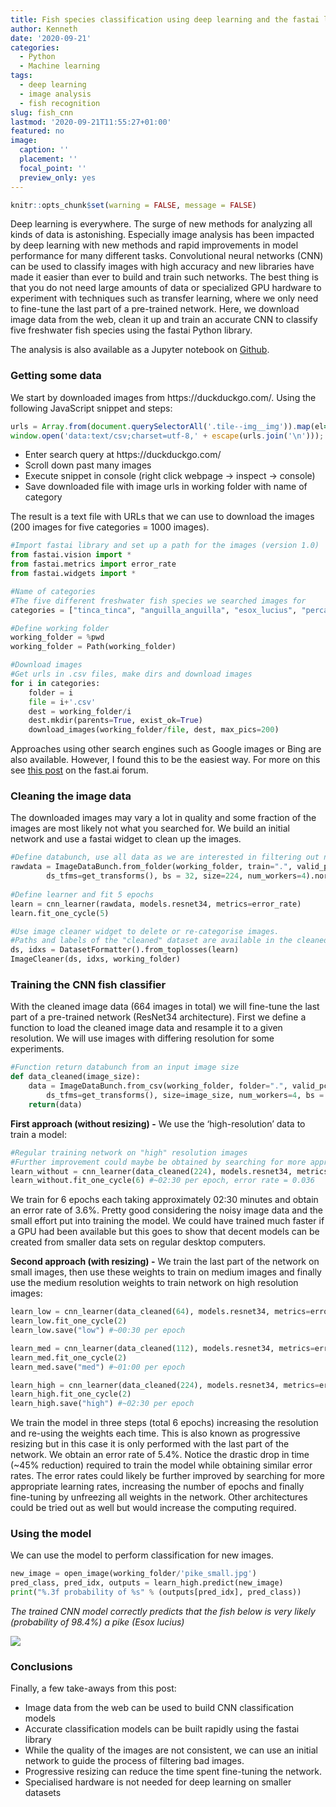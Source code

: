 ```yaml
---
title: Fish species classification using deep learning and the fastai library
author: Kenneth
date: '2020-09-21'
categories:
  - Python
  - Machine learning
tags:
  - deep learning
  - image analysis
  - fish recognition
slug: fish_cnn
lastmod: '2020-09-21T11:55:27+01:00'
featured: no
image: 
  caption: ''
  placement: ''
  focal_point: ''
  preview_only: yes
---
```


```r
knitr::opts_chunk$set(warning = FALSE, message = FALSE)
```

Deep learning is everywhere. The surge of new methods for analyzing all kinds of data is astonishing. Especially image analysis has been impacted by deep learning with new methods and rapid improvements in model performance for many different tasks. Convolutional neural networks (CNN) can be used to classify images with high accuracy and new libraries have made it easier than ever to build and train such networks. The best thing is that you do not need large amounts of data or specialized GPU hardware to experiment with techniques such as transfer learning, where we only need to fine-tune the last part of a pre-trained network. Here, we download image data from the web, clean it up and train an accurate CNN to classify five freshwater fish species using the fastai Python library.

The analysis is also available as a Jupyter notebook on [Github](https://github.com/KennethTM/datainwater/tree/master/content/post/fish_cnn/Fish species classification using deep learning and the fastai library.ipynb).

### Getting some data

We start by downloaded images from https://duckduckgo.com/. Using the following JavaScript snippet and steps:

```js
urls = Array.from(document.querySelectorAll('.tile--img__img')).map(el=> el.hasAttribute('data-src')? "https:"+el.getAttribute('data-src'):"https:"+el.getAttribute('src'));
window.open('data:text/csv;charset=utf-8,' + escape(urls.join('\n')));
```

* Enter search query at https://duckduckgo.com/
* Scroll down past many images
* Execute snippet in console (right click webpage -> inspect -> console)
* Save downloaded file with image urls in working folder with name of category

The result is a text file with URLs that we can use to download the images (200 images for five categories = 1000 images).

```python
#Import fastai library and set up a path for the images (version 1.0)
from fastai.vision import *
from fastai.metrics import error_rate
from fastai.widgets import *

#Name of categories
#The five different freshwater fish species we searched images for
categories = ["tinca_tinca", "anguilla_anguilla", "esox_lucius", "perca_fluviatilis", "rutilus_rutilus"]

#Define working folder
working_folder = %pwd
working_folder = Path(working_folder)

#Download images
#Get urls in .csv files, make dirs and download images
for i in categories:
    folder = i
    file = i+'.csv'
    dest = working_folder/i
    dest.mkdir(parents=True, exist_ok=True)
    download_images(working_folder/file, dest, max_pics=200)
```

Approaches using other search engines such as Google images or Bing are also available. However, I found this to be the easiest way. For more on this see [this post](https://forums.fast.ai/t/lesson-2-empty-file-when-downloading-from-google-images/58873/9) on the fast.ai forum.

### Cleaning the image data

The downloaded images may vary a lot in quality and some fraction of the images are most likely not what you searched for. We build an initial network and use a fastai widget to clean up the images.

```python
#Define databunch, use all data as we are interested in filtering out nonsens images
rawdata = ImageDataBunch.from_folder(working_folder, train=".", valid_pct=0,
        ds_tfms=get_transforms(), bs = 32, size=224, num_workers=4).normalize(imagenet_stats)
        
#Define learner and fit 5 epochs
learn = cnn_learner(rawdata, models.resnet34, metrics=error_rate)
learn.fit_one_cycle(5)

#Use image cleaner widget to delete or re-categorise images. 
#Paths and labels of the "cleaned" dataset are available in the cleaned.csv file. 
ds, idxs = DatasetFormatter().from_toplosses(learn)
ImageCleaner(ds, idxs, working_folder)
```

### Training the CNN fish classifier

With the cleaned image data (664 images in total) we will fine-tune the last part of a pre-trained network (ResNet34 architecture). First we define a function to load the cleaned image data and resample it to a given resolution. We will use images with differing resolution for some experiments.
    
```python
#Function return databunch from an input image size
def data_cleaned(image_size):
    data = ImageDataBunch.from_csv(working_folder, folder=".", valid_pct=0.2, csv_labels='cleaned.csv',
        ds_tfms=get_transforms(), size=image_size, num_workers=4, bs = 32).normalize(imagenet_stats)
    return(data)
```

**First approach (without resizing) -** We use the 'high-resolution' data to train a model:

```python
#Regular training network on "high" resolution images
#Further improvement could maybe be obtained by searching for more appropriate learning rates.
learn_without = cnn_learner(data_cleaned(224), models.resnet34, metrics=error_rate)
learn_without.fit_one_cycle(6) #~02:30 per epoch, error rate = 0.036
```

We train for 6 epochs each taking approximately 02:30 minutes and obtain an error rate of 3.6%. Pretty good considering the noisy image data and the small effort put into training the model. We could have trained much faster if a GPU had been available but this goes to show that decent models can be created from smaller data sets on regular desktop computers.

**Second approach (with resizing) -** We train the last part of the network on small images, then use these weights to train on medium images and finally use the medium resolution weights to train network on high resolution images:

```python
learn_low = cnn_learner(data_cleaned(64), models.resnet34, metrics=error_rate)
learn_low.fit_one_cycle(2)
learn_low.save("low") #~00:30 per epoch

learn_med = cnn_learner(data_cleaned(112), models.resnet34, metrics=error_rate).load("low")
learn_med.fit_one_cycle(2)
learn_med.save("med") #~01:00 per epoch

learn_high = cnn_learner(data_cleaned(224), models.resnet34, metrics=error_rate).load("med")
learn_high.fit_one_cycle(2)
learn_high.save("high") #~02:30 per epoch
```

We train the model in three steps (total 6 epochs) increasing the resolution and re-using the weights each time. This is also known as progressive resizing but in this case it is only performed with the last part of the network. We obtain an error rate of 5.4%. Notice the drastic drop in time (~45% reduction) required to train the model while obtaining similar error rates. The error rates could likely be further improved by searching for more appropriate learning rates, increasing the number of epochs and finally fine-tuning by unfreezing all weights in the network. Other architectures could be tried out as well but would increase the computing required.

### Using the model

We can use the model to perform classification for new images.

```python
new_image = open_image(working_folder/'pike_small.jpg')
pred_class, pred_idx, outputs = learn_high.predict(new_image)
print("%.3f probability of %s" % (outputs[pred_idx], pred_class))
```

*The trained CNN model correctly predicts that the fish below is very likely (probability of 98.4%) a pike (Esox lucius)*

![](/img/pike_small.jpg) 

### Conclusions

Finally, a few take-aways from this post:

* Image data from the web can be used to build CNN classification models
* Accurate classification models can be built rapidly using the fastai library
* While the quality of the images are not consistent, we can use an initial network to guide the process of filtering bad images.
* Progressive resizing can reduce the time spent fine-tuning the network. 
* Specialised hardware is not needed for deep learning on smaller datasets